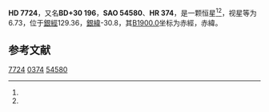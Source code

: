 {{Starbox begin
| name = HD 7724
}}
{{Starbox observe
| epoch = [[J2000.0|J2000.0]]
| constell = {{星座名待查}}<ref name=SIMBAD>{{cite web
 | url=http://simbad.u-strasbg.fr/simbad/sim-id?Ident=HR+374
 | title =Pulsating variable Star
 | publisher=Centre de Données astronomiques de Strasbourg
 | work=SIMBAD
 | accessdate=2012-07-13}}</ref><ref name=DATA>{{cite web
 | url=http://vizier.u-strasbg.fr/viz-bin/VizieR-5?-out.add=.&-source=5050&-corr=PK=HR&-out.max=9999&HR=374
 | title=VizieR Detailed Page
 | accessdate=2012-07-13
 | archive-date=2016-03-05
 | archive-url=https://web.archive.org/web/20160305024603/http://vizier.u-strasbg.fr/viz-bin/VizieR-5?-out.add=.&-source=5050&-corr=PK=HR&-out.max=9999&HR=374
 | dead-url=no
 }}</ref>
| 星官 = 
| ra = {{RA|1|17|24.1}}<ref name=SIMBAD /><ref name=DATA />
| dec = {{DEC|+31|44|41}}<ref name=SIMBAD /><ref name=DATA />
| appmag_v = 6.73<ref name=SIMBAD /><ref name=DATA />
}}
{{Starbox character
| class = K0<ref name=SIMBAD /><ref name=DATA />
| b-v = <ref name=SIMBAD /><ref name=DATA />
| u-b = <ref name=SIMBAD /><ref name=DATA />
| r-i = <ref name=SIMBAD /><ref name=DATA />
| variable = 
}}
{{Starbox astrometry
| radial_v = 
| prop_mo_ra = -34
| parallax = 
| p_error = 
}}
{{Starbox catalog
| names =BD+30 196，[[SAO星表|SAO]] 54580，[[HD星表|HD]] 7724，[[HR星表|HR]] 374}}
{{Starbox reference |Simbad=HR+374}}
{{Starbox end}}

'''HD 7724'''，又名'''BD+30 196'''，'''SAO 54580'''、'''HR 374'''，是一颗恒星<ref name=SIMBAD /><ref name=DATA />，视星等为6.73，位于[[銀道座標系|銀經]]129.36，[[銀道座標系|銀緯]]-30.8，其[[B1900.0|B1900.0]]坐标为赤經{{RA|1|11|50.9}}，赤緯{{DEC|+31|-30.8|1}}。

== 参考文献 ==
{{reflist}}

{{star-stub}}

[[Category:HD和HDE天體|7724]]
[[Category:HR天體|0374]]
[[Category:SAO天體|54580]]